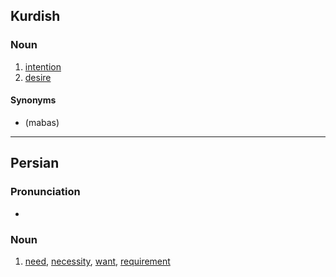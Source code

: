 ==Kurdish==

===Noun===
{{infl|ku|noun|tr=niyaz|sc=ku-Arab}}

# [[intention]]
# [[desire]]

====Synonyms====
* {{ku-Arab|[[مه‌به‌س]]}} (mabas)

----

==Persian==

===Pronunciation===
* {{IPA|/niːˈjɒːz/|lang=fa}}

===Noun===
{{fa-noun|tr=niyâz|pl=نیازها|pltr=niyâz-hâ}}

# [[need]], [[necessity]], [[want]], [[requirement]]